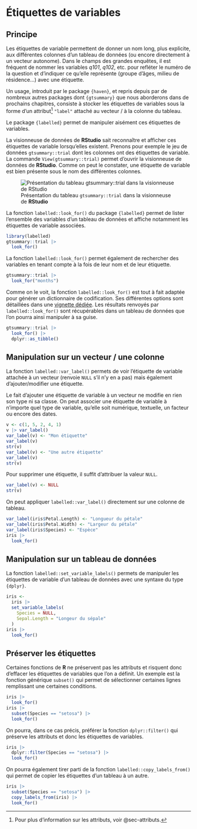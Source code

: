# Étiquettes de variables {#sec-etiquettes-variables}

## Principe

Les étiquettes de variable permettent de donner un nom long, plus explicite, aux différentes colonnes d'un tableau de données (ou encore directement à un vecteur autonome). Dans le champs des grandes enquêtes, il est fréquent de nommer les variables *q101*, *q102*, etc. pour refléter le numéro de la question et d'indiquer ce qu'elle représente (groupe d'âges, milieu de résidence...) avec une étiquette.

Un usage, introduit par le package `{haven}`, et repris depuis par de nombreux autres packages dont `{gtsummary}` que nous aborderons dans de prochains chapitres, consiste à stocker les étiquettes de variables sous la forme d'un attribut[^etiquettes-variables-1] `"label"` attaché au vecteur / à la colonne du tableau.

[^etiquettes-variables-1]: Pour plus d'information sur les attributs, voir @sec-attributs.

Le package `{labelled}` permet de manipuler aisément ces étiquettes de variables.

La visionneuse de données de **RStudio** sait reconnaître et afficher ces étiquettes de variable lorsqu'elles existent. Prenons pour exemple le jeu de données `gtsummary::trial` dont les colonnes ont des étiquettes de variable. La commande `View(gtsummary::trial)` permet d'ouvrir la visionneuse de données de **RStudio**. Comme on peut le constater, une étiquette de variable est bien présente sous le nom des différentes colonnes.

![Présentation du tableau `gtsummary::trial` dans la visionneuse de **RStudio**](ressources/view_trial.png){#fig-view-trial}

La fonction `labelled::look_for()` du package `{labelled}` permet de lister l'ensemble des variables d'un tableau de données et affiche notamment les étiquettes de variable associées.

```r
library(labelled)
gtsummary::trial |> 
  look_for()
```

La fonction `labelled::look_for()` permet également de rechercher des variables en tenant compte à la fois de leur nom et de leur étiquette.

```r
gtsummary::trial |> 
  look_for("months")
```

::: callout-tip
Comme on le voit, la fonction `labelled::look_for()` est tout à fait adaptée pour générer un dictionnaire de codification. Ses différentes options sont détaillées dans une [vignette dédiée](https://larmarange.github.io/labelled/articles/look_for.html). Les résultats renvoyés par `labelled::look_for()` sont récupérables dans un tableau de données que l'on pourra ainsi manipuler à sa guise.

```r
gtsummary::trial |> 
  look_for() |> 
  dplyr::as_tibble()
```
:::

## Manipulation sur un vecteur / une colonne

La fonction `labelled::var_label()` permets de voir l'étiquette de variable attachée à un vecteur (renvoie `NULL` s'il n'y en a pas) mais également d'ajouter/modifier une étiquette.

Le fait d'ajouter une étiquette de variable à un vecteur ne modifie en rien son type ni sa classe. On peut associer une étiquette de variable à n'importe quel type de variable, qu'elle soit numérique, textuelle, un facteur ou encore des dates.

```r
v <- c(1, 5, 2, 4, 1)
v |> var_label()
var_label(v) <- "Mon étiquette"
var_label(v)
str(v)
var_label(v) <- "Une autre étiquette"
var_label(v)
str(v)
```

Pour supprimer une étiquette, il suffit d'attribuer la valeur `NULL`.

```r
var_label(v) <- NULL
str(v)
```

On peut appliquer `labelled::var_label()` directement sur une colonne de tableau.

```r
var_label(iris$Petal.Length) <- "Longueur du pétale"
var_label(iris$Petal.Width) <- "Largeur du pétale"
var_label(iris$Species) <- "Espèce"
iris |> 
  look_for()
```

## Manipulation sur un tableau de données

La fonction `labelled::set_variable_labels()` permets de manipuler les étiquettes de variable d'un tableau de données avec une syntaxe du type `{dplyr}`.

```r
iris <- 
  iris |> 
  set_variable_labels(
    Species = NULL,
    Sepal.Length = "Longeur du sépale"
  )
iris |> 
  look_for()
```

## Préserver les étiquettes

Certaines fonctions de **R** ne préservent pas les attributs et risquent donc d'effacer les étiquettes de variables que l'on a définit. Un exemple est la fonction générique `subset()` qui permet de sélectionner certaines lignes remplissant une certaines conditions.

```r
iris |> 
  look_for()
iris |> 
  subset(Species == "setosa") |> 
  look_for()
```

On pourra, dans ce cas précis, préférer la fonction `dplyr::filter()` qui préserve les attributs et donc les étiquettes de variables.

```r
iris |> 
  dplyr::filter(Species == "setosa") |> 
  look_for()
```

On pourra également tirer parti de la fonction `labelled::copy_labels_from()` qui permet de copier les étiquettes d'un tableau à un autre.

```r
iris |> 
  subset(Species == "setosa") |> 
  copy_labels_from(iris) |> 
  look_for()
```
